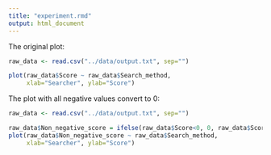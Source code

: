 ```yaml
---
title: "experiment.rmd"
output: html_document
---
```


The original plot:
```r
raw_data <- read.csv("../data/output.txt", sep="")

plot(raw_data$Score ~ raw_data$Search_method,
     xlab="Searcher", ylab="Score")
```


The plot with all negative values convert to 0:
```r
raw_data <- read.csv("../data/output.txt", sep="")

raw_data$Non_negative_score = ifelse(raw_data$Score<0, 0, raw_data$Score)
plot(raw_data$Non_negative_score ~ raw_data$Search_method,
     xlab="Searcher", ylab="Score")
```